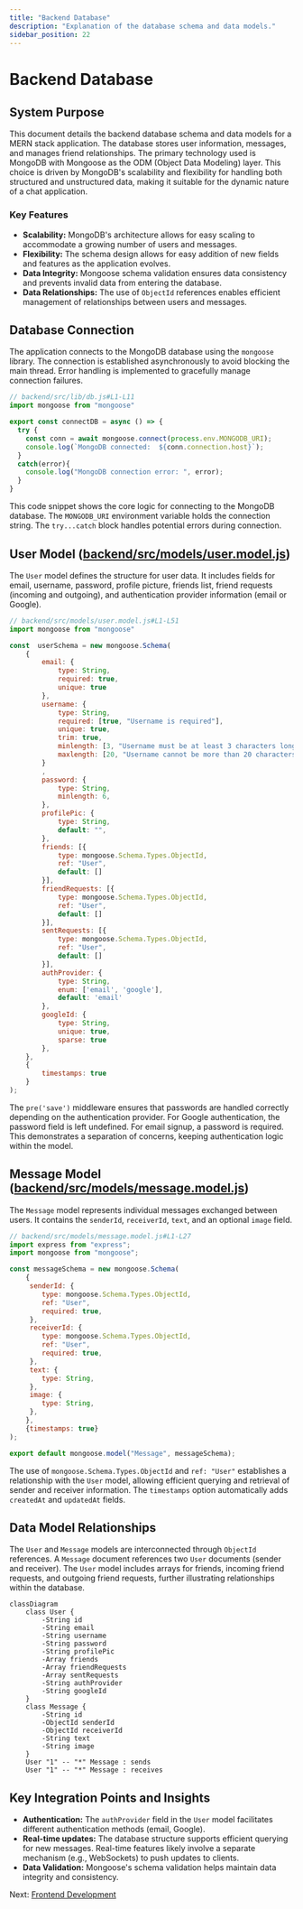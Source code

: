 ```yaml
---
title: "Backend Database"
description: "Explanation of the database schema and data models."
sidebar_position: 22
---
```


# Backend Database

<TOC />

## System Purpose

This document details the backend database schema and data models for a MERN stack application.  The database stores user information, messages, and manages friend relationships.  The primary technology used is MongoDB with Mongoose as the ODM (Object Data Modeling) layer. This choice is driven by MongoDB's scalability and flexibility for handling both structured and unstructured data, making it suitable for the dynamic nature of a chat application.


### Key Features

* **Scalability:** MongoDB's architecture allows for easy scaling to accommodate a growing number of users and messages.
* **Flexibility:** The schema design allows for easy addition of new fields and features as the application evolves.
* **Data Integrity:**  Mongoose schema validation ensures data consistency and prevents invalid data from entering the database.
* **Data Relationships:**  The use of `ObjectId` references enables efficient management of relationships between users and messages.


## Database Connection

The application connects to the MongoDB database using the `mongoose` library. The connection is established asynchronously to avoid blocking the main thread.  Error handling is implemented to gracefully manage connection failures.

```javascript
// backend/src/lib/db.js#L1-L11
import mongoose from "mongoose"

export const connectDB = async () => {
  try {
    const conn = await mongoose.connect(process.env.MONGODB_URI);
    console.log(`MongoDB connected:  ${conn.connection.host}`);
  }
  catch(error){
    console.log("MongoDB connection error: ", error);
  }
}
```

This code snippet shows the core logic for connecting to the MongoDB database. The `MONGODB_URI` environment variable holds the connection string.  The `try...catch` block handles potential errors during connection.


## User Model ([backend/src/models/user.model.js](https://github.com/shinymack/Chat-App-MERN/blob/main/backend/src/models/user.model.js))

The `User` model defines the structure for user data.  It includes fields for email, username, password, profile picture, friends list, friend requests (incoming and outgoing), and authentication provider information (email or Google).

```javascript
// backend/src/models/user.model.js#L1-L51
import mongoose from "mongoose"

const  userSchema = new mongoose.Schema(
    {
        email: { 
            type: String,
            required: true,
            unique: true
        },
        username: {
            type: String,
            required: [true, "Username is required"],
            unique: true,
            trim: true,
            minlength: [3, "Username must be at least 3 characters long"],
            maxlength: [20, "Username cannot be more than 20 characters long"]
        }
        ,
        password: {
            type: String,
            minlength: 6,
        },
        profilePic: {
            type: String,
            default: "",
        },
        friends: [{
            type: mongoose.Schema.Types.ObjectId,
            ref: "User",
            default: [] 
        }],
        friendRequests: [{ 
            type: mongoose.Schema.Types.ObjectId,
            ref: "User",
            default: []
        }],
        sentRequests: [{ 
            type: mongoose.Schema.Types.ObjectId,
            ref: "User",
            default: []
        }],
        authProvider: {
            type: String,
            enum: ['email', 'google'],
            default: 'email'
        },
        googleId: {
            type: String,
            unique: true,
            sparse: true
        },
    },
    { 
        timestamps: true
    } 
);


```

The `pre('save')` middleware ensures that passwords are handled correctly depending on the authentication provider. For Google authentication, the password field is left undefined. For email signup, a password is required.  This demonstrates a separation of concerns, keeping authentication logic within the model.


## Message Model ([backend/src/models/message.model.js](https://github.com/shinymack/Chat-App-MERN/blob/main/backend/src/models/message.model.js))

The `Message` model represents individual messages exchanged between users.  It contains the `senderId`, `receiverId`, `text`, and an optional `image` field.


```javascript
// backend/src/models/message.model.js#L1-L27
import express from "express";
import mongoose from "mongoose";

const messageSchema = new mongoose.Schema(
    {
     senderId: {
        type: mongoose.Schema.Types.ObjectId,
        ref: "User",
        required: true,
     },
     receiverId: {
        type: mongoose.Schema.Types.ObjectId,
        ref: "User",
        required: true,
     },
     text: {
        type: String,
     },
     image: {
        type: String,
     },
    },
    {timestamps: true}
);

export default mongoose.model("Message", messageSchema);
```

The use of `mongoose.Schema.Types.ObjectId` and `ref: "User"` establishes a relationship with the `User` model, allowing efficient querying and retrieval of sender and receiver information. The `timestamps` option automatically adds `createdAt` and `updatedAt` fields.


## Data Model Relationships

The `User` and `Message` models are interconnected through `ObjectId` references.  A `Message` document references two `User` documents (sender and receiver).  The `User` model includes arrays for friends, incoming friend requests, and outgoing friend requests, further illustrating relationships within the database.






```mermaid
classDiagram
    class User {
        -String id
        -String email
        -String username
        -String password
        -String profilePic
        -Array friends
        -Array friendRequests
        -Array sentRequests
        -String authProvider
        -String googleId
    }
    class Message {
        -String id
        -ObjectId senderId
        -ObjectId receiverId
        -String text
        -String image
    }
    User "1" -- "*" Message : sends
    User "1" -- "*" Message : receives

```




## Key Integration Points and Insights

* **Authentication:** The `authProvider` field in the `User` model facilitates different authentication methods (email, Google).
* **Real-time updates:** The database structure supports efficient querying for new messages.  Real-time features likely involve a separate mechanism (e.g., WebSockets) to push updates to clients.
* **Data Validation:** Mongoose's schema validation helps maintain data integrity and consistency.


Next: [Frontend Development](./3_frontend.mdx)